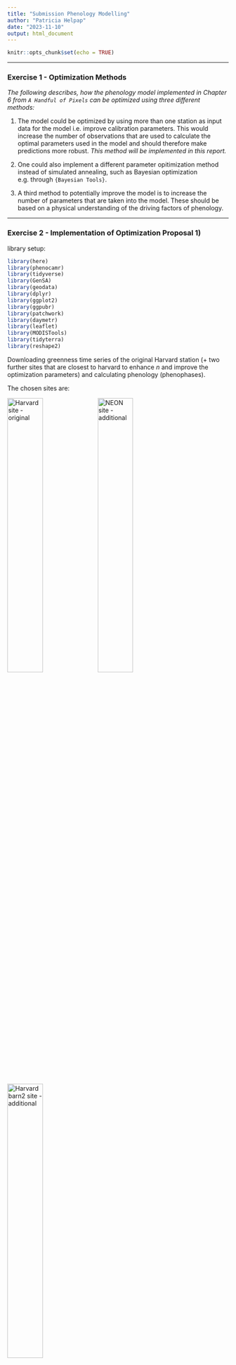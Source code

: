 ```yaml
---
title: "Submission Phenology Modelling"
author: "Patricia Helpap"
date: "2023-11-10"
output: html_document
---
```


```r
knitr::opts_chunk$set(echo = TRUE)
```

---

### Exercise 1 - Optimization Methods

*The following describes, how the phenology model implemented in Chapter 6 from `A Handful of Pixels` can be optimized using three different methods:*

1) The model could be optimized by using more than one station as input data for the model i.e. improve calibration parameters. This would increase the number of observations that are used to calculate the optimal parameters used in the model and should therefore make predictions more robust. _This method will be implemented in this report._

2) One could also implement a different parameter opitimization method instead of simulated annealing, such as Bayesian optimization e.g. through `{Bayesian Tools}`.

3) A third method to potentially improve the model is to increase the number of parameters that are taken into the model. These should be based on a physical understanding of the driving factors of phenology. 

---

### Exercise 2 - Implementation of Optimization Proposal 1)

library setup:

```r
library(here)
library(phenocamr)
library(tidyverse)
library(GenSA)
library(geodata)
library(dplyr)
library(ggplot2)
library(ggpubr)
library(patchwork)
library(daymetr)
library(leaflet)
library(MODISTools)
library(tidyterra)
library(reshape2)
```


Downloading greenness time series of the original Harvard station (+ two further sites that are closest to harvard to enhance *n* and improve the optimization parameters) and calculating phenology (phenophases).

The chosen sites are: 

![Harvard site - original](../images/Harvard_site.png){#id .class width=40% height=40%}
![NEON site - additional](../images/NEON_site.png){#id .class width=40% height=40%}
![Harvardbarn2 site - additional](../images/harvardbarn_site.png){#id .class width=40% height=40%}

Downloading phenology data for the chosen sites: 
```r
phenocamr::download_phenocam( 
  site = "harvard$",
  veg_type = "DB",
  roi_id = "1000",
  daymet = TRUE,
  phenophase = TRUE,
  trim = 2022,
  out_dir = tempdir()
)
phenocamr::download_phenocam( 
  site = "NEON.D01.HARV.DP1.00033$",
  veg_type = "DB",
  roi_id = "1000",
  daymet = TRUE,
  phenophase = TRUE,
  trim = 2022,
  out_dir = tempdir()
)
phenocamr::download_phenocam( 
  site = "harvardbarn2$",
  veg_type = "DB",
  roi_id = "1000",
  daymet = TRUE,
  phenophase = TRUE,
  trim = 2022,
  out_dir = tempdir()
)


harvard_phenocam_data <- readr::read_csv(
  file.path(tempdir(), "harvard_DB_1000_3day.csv"),
  comment = "#"
)
harvardbarn_phenocam_data <- readr::read_csv(
  file.path(tempdir(), "harvardbarn2_DB_1000_3day.csv"),
  comment = "#"
)
NEON_phenocam_data <- readr::read_csv(
  file.path(tempdir(), "NEON.D01.HARV.DP1.00033_DB_1000_3day.csv"),
  comment = "#"
)
```


Reading in site phenologies, only retaining spring (rising) phenology for the GCC 90th percentile time series (the default):
```r

harvard_phenology <- readr::read_csv(
  file.path(
    tempdir(),
    "harvard_DB_1000_3day_transition_dates.csv"
  ),
  comment = "#"
) |>
  dplyr::filter(
    direction == "rising",
    gcc_value == "gcc_90"
  )

harvardbarn_phenology <- readr::read_csv(
  file.path(
    tempdir(),
    "harvardbarn2_DB_1000_3day_transition_dates.csv"
  ),
  comment = "#"
) |>
  dplyr::filter(
    direction == "rising",
    gcc_value == "gcc_90"
  )

NEON_phenology <- readr::read_csv(
  file.path(
    tempdir(),
    "NEON.D01.HARV.DP1.00033_DB_1000_3day_transition_dates.csv"
  ),
  comment = "#"
) |>
  dplyr::filter(
    direction == "rising",
    gcc_value == "gcc_90"
  )

```

Return mean daily temperature as well as formal dates (for plotting) and binding the sites together into one dataframe:
```r
harvard_temp <- harvard_phenocam_data |>
  group_by(year) |>
  dplyr::mutate(
    tmean = (tmax..deg.c. + tmin..deg.c.)/2
  ) |>
  dplyr::mutate(
    date = as.Date(date),
    gdd = cumsum(ifelse(tmean >= 5, tmean - 5, 0))
  ) |>
  dplyr::select(
    date,
    year,
    tmean,
    gdd
  ) |>
  ungroup()

harvardbarn_temp <- harvardbarn_phenocam_data |>
  group_by(year) |>
  dplyr::mutate(
    tmean = (tmax..deg.c. + tmin..deg.c.)/2
  ) |>
  dplyr::mutate(
    date = as.Date(date),
    gdd = cumsum(ifelse(tmean >= 5, tmean - 5, 0))
  ) |>
  dplyr::select(
    date,
    year,
    tmean,
    gdd
  ) |>
  ungroup()

NEON_temp <- NEON_phenocam_data |>
  group_by(year) |>
  dplyr::mutate(
    tmean = (tmax..deg.c. + tmin..deg.c.)/2
  ) |>
  dplyr::mutate(
    date = as.Date(date),
    gdd = cumsum(ifelse(tmean >= 5, tmean - 5, 0))
  ) |>
  dplyr::select(
    date,
    year,
    tmean,
    gdd
  ) |>
  ungroup()

#add an ID to make the sites distinguishable
harvard_temp$ID <- "harvard"
harvardbarn_temp$ID <- "harvardbarn"
NEON_temp$ID <- "NEON"

station_temp <- rbind(harvard_temp, harvardbarn_temp, NEON_temp)

```

Convert the Harvard phenology data and only retain required data. Also binding all phenology data into one dataframe again.
```r
harvard_phenology <- harvard_phenology |>
  mutate(
    doy = as.numeric(format(as.Date(transition_25),"%j")),
    year = as.numeric(format(as.Date(transition_25),"%Y"))
  ) |>
  select(
    year,
    doy,
    transition_25,
    threshold_25
  )

harvardbarn_phenology <- harvardbarn_phenology |>
  mutate(
    doy = as.numeric(format(as.Date(transition_25),"%j")),
    year = as.numeric(format(as.Date(transition_25),"%Y"))
  ) |>
  select(
    year,
    doy,
    transition_25,
    threshold_25
  )

NEON_phenology <- NEON_phenology |>
  mutate(
    doy = as.numeric(format(as.Date(transition_25),"%j")),
    year = as.numeric(format(as.Date(transition_25),"%Y"))
  ) |>
  select(
    year,
    doy,
    transition_25,
    threshold_25
  )

#add an ID again
harvard_phenology$ID <-"harvard"
harvardbarn_phenology$ID <- "harvardbarn"
NEON_phenology$ID <- "NEON"

station_phenology <- rbind(harvard_phenology, harvardbarn_phenology, NEON_phenology)

```

__Growing degree day model optimization:__
```r
#calling functions from the function file:
source("../R/functions.R")

# starting model parameters - randomly chosen
par = c(0, 120)

# limits to the parameter space
lower <- c(-10,0)
upper <- c(45,500)

# data needs to be provided in a consistent single data file, a nested data structure
# will therefore accept non standard data formats
data <- list(
  drivers = station_temp,
  validation = station_phenology
)

#for comparison with original model:
data_harvard <- list(
  drivers = harvard_temp,
  validation = harvard_phenology
)

# optimize the model parameters
optim_par = GenSA::GenSA( #model with additional sites
  par = par,
  fn = rmse_gdd,
  lower = lower,
  upper = upper,
  control = list(
    max.call = 4000
  ),
  data = data
)$par

optim_par_ha = GenSA::GenSA( #for harvard only
  par = par,
  fn = rmse_gdd,
  lower = lower,
  upper = upper,
  control = list(
    max.call = 4000
  ),
  data = data_harvard
)$par


```

Now run the model for all years to get the phenology predictions:
```r
predictions <- station_temp |>
  group_by(year) |>
  summarize(
    prediction = gdd_model(
      temp = tmean,
      par = optim_par
    )
  )

 predictions_ha <- harvard_temp |>
   group_by(year) |>
   summarize(
     prediction = gdd_model(
       temp = tmean,
       par = optim_par_ha
     )
   )

# join predicted with observed data
validation <- left_join(predictions, station_phenology)
validation_ha <- left_join(predictions_ha, harvard_phenology)

#calculate rsquared and rmse for model evaluation
rsq_AS <- round(summary(lm(validation$prediction ~ validation$doy ))$r.squared,3) # the R-squared determined on the validation set for all sites
rmse_AS <- round(sqrt(mean((validation$doy - validation$prediction)^2)),3) # the root mean square error on the validation set for all sites

rsq_HA <- round(summary(lm(validation_ha$prediction ~ validation_ha$doy ))$r.squared, 3) # the R-squared determined on the validation set for harvard only
rmse_HA <- round(sqrt(mean((validation_ha$doy - validation_ha$prediction)^2)), 3) # the root mean square error on the validation set for harvard only

```

We can now plot the predicted vs observed DOY to see how well the model does compared to the original model:
```r


plot_allsites <- ggplot(validation) + 
  geom_smooth(
    aes(
      doy,
      prediction
    ),
    colour = "grey25",
    method = "lm"
  ) +
  geom_point(
    aes(
      doy,
      prediction
    ))+
  geom_abline(
    intercept=0,
    slope=1,
    linetype="dotted"
  ) +
  labs(
    x = "Observed leaf-out date (DOY)",
    y = "Predicted leaf-out date (DOY)"
  ) +
  annotate("text", x = 121, y = 138,
           label = paste("With additional sites"), color = "black", size = 4) +
    annotate("text", x = 120, y = 136,
           label = paste("Rsqu = ", rsq_AS, "\nRMSE = ", rmse_AS), color = "grey40", size = 4) +
  theme_bw()  +
  theme(legend.position = "none")

plot_harvard <- ggplot(validation_ha) + #for comparing with harvard alone
  geom_smooth(
    aes(
      doy,
      prediction
    ),
    colour = "red",
    method = "lm"
  ) +
  geom_point(
    aes(
      doy,
      prediction
    )
  ) +
  geom_abline(
    intercept=0,
    slope=1,
    linetype="dotted"
  ) +
  labs(
    x = "Observed leaf-out date (DOY)",
    y = "Predicted leaf-out date (DOY)"
  ) +
  annotate("text", x = 121, y = 140,
           label = paste("Harvard site alone"), color = "red3", size = 4) +
      annotate("text", x = 120, y = 137,
           label = paste("Rsqu = ", rsq_HA, "\nRMSE = ", rmse_HA), color = "red2", size = 4) +
  theme_bw()  +
  theme(
    legend.position = "none"
  )

ggarrange(plot_allsites, plot_harvard, ncol=2)
```
At first glance, the addition of sites has not improved the model skill, with a decreased Rsquared value (less predictive skill) and a worse RMSE (worse model fit) compared to Harvard alone. This also becomes apparent visually with a further deviation from the model fit line from the diagonal.

--- 

__Spatial Scaling__

Download daily DAYMET data to scale the model spatially:
```r
# Download daily data
daymetr::download_daymet_tiles(
  tiles = 11935,
  start = 2012,
  end = 2012,
  param = c("tmin","tmax"),
  path = paste0(here::here(), "/data/"),
  silent = TRUE
)

# calculate the daily mean values
r <- daymetr::daymet_grid_tmean(
  path = paste0(here::here(), "/data/"),
  year=2012,
  product = 11935,
  internal = TRUE
)

# reproject to lat lon
r <- terra::project(
  r,
  "+init=epsg:4326"
)

# subset to first 180 days
ma_nh_temp <- terra::subset(
  r,
  1:180
)

#can then apply the model to this raster (cube) using the the terra::app() function
predicted_phenology <- terra::app(
  ma_nh_temp,
  fun = gdd_model,
  par = optim_par
)
```

plotting the results:
```r
# set the colour scale manually
pal <- colorNumeric(
  "magma",
  values(predicted_phenology),
  na.color = "transparent"
)

# build the leaflet map
# using ESRI tile servers
# and the loaded demo raster
leaflet() |>
  addProviderTiles(providers$Esri.WorldImagery, group = "World Imagery") |>
  addProviderTiles(providers$Esri.WorldTopoMap, group = "World Topo") |>
  addRasterImage(
    predicted_phenology,
    colors = pal,
    opacity = 0.8,
    group = "Phenology model results"
  ) |>
  addLayersControl(
    baseGroups = c("World Imagery","World Topo"),
    position = "topleft",
    options = layersControlOptions(collapsed = FALSE),
    overlayGroups = c("Phenology model results")
  ) |>
  addLegend(
    pal = pal,
    values = values(predicted_phenology),
    title = "DOY")
```

---

### Exercise 3 - Statistical comparison with the MODIS MCD12Q2 phenology product

*the MODIS phenology product is another set of observational data that we compare our model data to*

We first have to download the MODIS data that is appropriate for comparison i.e.

_for statistical comparison (averaged spatially):_

- similar timescale, we have data from 2008-2022 in our DOY model

- similar geographical location (here 20km l/r and a/b the harvard site as that should include the 2 additional sites but still computable since data from 14 years is downloaded).

_for spatial comparison:_ 

- similar geographical extend (50km around harvard) and selected years that are compared (2009, 2010, 2011).

I first download the data for statistical comparison of all years of the MODIS and predicted values:

```r
# load libraries
library(MODISTools)

# download and save phenology data
phenology <- MODISTools::mt_subset(
  product = "MCD12Q2",
  lat = 42.53, #lat of harvard
  lon = -72.17, #lon of harvard
  band = "Greenup.Num_Modes_01",
  start = "2008-01-01",
  end = "2022-12-31",
  km_lr = 20, #decreased to around 20km around harvard to get the same spatial scale as the sites selected for model
  km_ab = 20, #same here
  site_name = "swiss",
  internal = TRUE,
  progress = FALSE
)

```
To be able to compare the MODIS product with our data, have to screen and transform the data:
```r
# screening of data
phenology <- phenology |>
  mutate(
    value = ifelse(value > 32656, NA, value),
    value = as.numeric(format(as.Date("1970-01-01") + value, "%j")),
    value = ifelse (value < 200, value, NA)
  )

#select DOY (value) and change the calendar dates to years so we can average by year
phenology_filtered <- phenology |>
    select(
      value,
      calendar_date
    )  |>
      mutate(
        calendar_date = format(as.Date(calendar_date), "%Y"
      )) |>
  group_by(calendar_date) |> #group by the years
    summarize(
      DOY_modis = mean(value, na.rm=T)) #take mean over all pixels
```
For statistical evaluation we bind both the predicted and MODIS data together:
```r
#both dataoutputs combined:
phenology_stats <- cbind(predictions$year, predictions$prediction, phenology_filtered$DOY_modis)
colnames(phenology_stats) <- c("year","DOY_pred","DOY_modis")
phenology_stats <- as.data.frame(phenology_stats)

```
__Statistical evaluation__

*Null hypothesis:* Model and observational data show a statistically significant concordance.

*alternative hypothesis:* the data do not agree.

We can first have a look at the `R base` statistics:
```r
summary(phenology_stats[c(2,3)])
```

For hypothesis testing, we can use a test of no-difference e.g. the Mann-Whitney-U-test (non-parametric test for unrelated samples as normality of the datasets not known). In this test, the sample with the lower median must come first i.e. the `DOY_modis` dataset.

*[Source: https://www.methodenberatung.uzh.ch/de/datenanalyse_spss/unterschiede/zentral/mann.html]*

```r
MWtest_phen <- wilcox.test(phenology_stats$DOY_modis, phenology_stats$DOY_pred)
Wvalue_phen<-round(MWtest_phen$statistic, 2)
P_phen<-round(MWtest_phen$p.value, 3)
if (MWtest_phen$p.value < 0.05) {P_phen = "<0.05"}
MWtest_phen #signficantly different
```

We can also use a linear model to see how much of the observed data can be explained by the predicted model DOY. When plotted against each other, we would ideally get a slope-value of 1 and an intercept of 0 if the model data was able to explain 100% of the observed MODIS data.
```r
#compute slope of linear model
lineartrend_phen <- lm(DOY_pred ~ DOY_modis, data= phenology_stats) ##linear trend, simple regression
phen_slope <- round(lineartrend_phen$coefficients[2], 3) #slope of lm
phen_intercept <- round(lineartrend_phen$coefficients[1], 3) #intercept
#formula for linear model: ideally would have Y = X, but in reality have Y= 1.03x + 21

```

For further evaluation, we can also look at the correlation of both datasets. In theory if the model was perfect, the correlation would be 1.
```r
cor_phen <- round(cor(phenology_stats$DOY_modis, phenology_stats$DOY_pred, method = "pearson"),3)
cor_phen 
cor_phen^2 #(i.e. Rsquared) 

```


Visualising the statistical results:
```r

plot1 <- phenology_stats |>
 ggplot(aes(x = DOY_modis, y = DOY_pred)) +
    geom_point(size = 0.75) +
    geom_smooth(method = "lm", color = "skyblue3", fullrange = TRUE) +
    labs(x = expression(paste("DOY MODIS product")),
         y = expression(paste("DOY model predicted"))) +
  geom_abline(
    intercept=0,
    slope=1,
    linetype="dotted"
  ) +
  annotate("text", x = 99.8, y = 135,
           label = paste("Y =", phen_slope, "X +", phen_intercept), color = "skyblue3", size = 4) +
  annotate("text", x = 100, y = 141,
           label = paste("Correlation R = ", cor_phen), color = "black", size = 4) +
    annotate("text", x = 100, y = 138,
           label = paste("R^2 = ", round(cor_phen^2,3)), color = "black", size = 4) +
  annotate("text", x = 100, y = 144,
           label = paste("MW p-value = ", P_phen), color = "red3", size = 4) +
  #  xlim(0,150)+
  ylim(100,145)+
    theme_classic()

#transform dataframe for plotting as boxplot into long format:
for_plot <- melt(phenology_stats, id.vars = "year")

plot2 <- for_plot |>
ggplot(aes(x = variable, y = value, fill = variable)) +    
  geom_boxplot()+
  theme_classic()

ggarrange(plot1, plot2)

```

__To summarise:__

- The Mann-Whitney-U-test shows that the two datasets are significantly different, i.e. we have to accept the alternative Hypothesis.

- The resulting slope and intercept of the linear model show that the predicted values are signficantly higher than the observed MODIS data for this region (visually shown in the boxplot). 

---

For spatial comparison of the two datasets, I will focus on years 2009, 2010 and 2011 to capture the changes around the 'special' year 2010.

I re-download MODIS data for years 2009, 2010, and 2011 but with 50km spatial scale instead of 20km and utilize the DAYMET data of the same years to plot the model predictions. For direct spatial comparison, I crop the DAYMET data to the same extend as the MODIS data.
```r
# download and save phenology data for 2009, 2010 and 2011 for spatial scaling and comparison

phenology_2009 <- MODISTools::mt_subset(
  product = "MCD12Q2",
  lat = 42.53, #lat of harvard
  lon = -72.17, #lon of harvard
  band = "Greenup.Num_Modes_01",
  start = "2009-01-01",
  end = "2009-12-31",
  km_lr = 50, #decreased to around 20km around harvard to get the same spatial scale as the sites selected for model
  km_ab = 50, #same here
  site_name = "swiss",
  internal = TRUE,
  progress = FALSE
)
phenology_2010 <- MODISTools::mt_subset(
  product = "MCD12Q2",
  lat = 42.53, #lat of harvard
  lon = -72.17, #lon of harvard
  band = "Greenup.Num_Modes_01",
  start = "2010-01-01",
  end = "2010-12-31",
  km_lr = 50, #decreased to around 20km around harvard to get the same spatial scale as the sites selected for model
  km_ab = 50, #same here
  site_name = "swiss",
  internal = TRUE,
  progress = FALSE
)

phenology_2011 <- MODISTools::mt_subset(
  product = "MCD12Q2",
  lat = 42.53, #lat of harvard
  lon = -72.17, #lon of harvard
  band = "Greenup.Num_Modes_01",
  start = "2011-01-01",
  end = "2011-12-31",
  km_lr = 50, #decreased to around 20km around harvard to get the same spatial scale as the sites selected for model
  km_ab = 50, #same here
  site_name = "swiss",
  internal = TRUE,
  progress = FALSE
)
#---------------------------------
#screening of data
phenology_2009 <- phenology_2009 |>
  mutate(
    value = ifelse(value > 32656, NA, value),
    value = as.numeric(format(as.Date("1970-01-01") + value, "%j")),
    value = ifelse (value < 200, value, NA)
  )
phenology_2010 <- phenology_2010 |>
  mutate(
    value = ifelse(value > 32656, NA, value),
    value = as.numeric(format(as.Date("1970-01-01") + value, "%j")),
    value = ifelse (value < 200, value, NA)
  )
phenology_2011 <- phenology_2011 |>
  mutate(
    value = ifelse(value > 32656, NA, value),
    value = as.numeric(format(as.Date("1970-01-01") + value, "%j")),
    value = ifelse (value < 200, value, NA)
  )
#----------------------
#select DOY (value) and change the calendar dates to years so we can average by year
phenology_filtered_2009 <- phenology_2009 |>
    select(
      value,
      calendar_date
    )  |>
      mutate(
        calendar_date = format(as.Date(calendar_date), "%Y"
      )) |>
  group_by(calendar_date) |> #group by the years
    summarize(
      DOY_modis = mean(value, na.rm=T)) #take mean over all pixels

phenology_filtered_2010 <- phenology_2010 |>
    select(
      value,
      calendar_date
    )  |>
      mutate(
        calendar_date = format(as.Date(calendar_date), "%Y"
      )) |>
  group_by(calendar_date) |> #group by the years
    summarize(
      DOY_modis = mean(value, na.rm=T)) #take mean over all pixels

phenology_filtered_2011 <- phenology_2011 |>
    select(
      value,
      calendar_date
    )  |>
      mutate(
        calendar_date = format(as.Date(calendar_date), "%Y"
      )) |>
  group_by(calendar_date) |> #group by the years
    summarize(
      DOY_modis = mean(value, na.rm=T)) #take mean over all pixels


#transform to raster to plot
phenology_raster_2009 <- MODISTools::mt_to_terra(
  phenology_2009,
  reproject = TRUE
)
phenology_raster_2010 <- MODISTools::mt_to_terra(
  phenology_2010,
  reproject = TRUE
)
phenology_raster_2011 <- MODISTools::mt_to_terra(
  phenology_2011,
  reproject = TRUE
)

#-----------phenology model DAYMET data:
# Download daily data
daymetr::download_daymet_tiles(
  tiles = 11935,
  start = 2009,
  end = 2009,
  param = c("tmin","tmax"),
  path = paste0(here::here(), "/data/"),
  silent = TRUE
)

daymetr::download_daymet_tiles(
  tiles = 11935,
  start = 2010,
  end = 2010,
  param = c("tmin","tmax"),
  path = paste0(here::here(), "/data/"),
  silent = TRUE
)

daymetr::download_daymet_tiles(
  tiles = 11935,
  start = 2011,
  end = 2011,
  param = c("tmin","tmax"),
  path = paste0(here::here(), "/data/"),
  silent = TRUE
)

# calculate the daily mean values
r_2009 <- daymetr::daymet_grid_tmean(
  path = paste0(here::here(), "/data/"),
  year=2009,
  product = 11935,
  internal = TRUE
)
r_2010 <- daymetr::daymet_grid_tmean(
  path = paste0(here::here(), "/data/"),
  year=2010,
  product = 11935,
  internal = TRUE
)
r_2011 <- daymetr::daymet_grid_tmean(
  path = paste0(here::here(), "/data/"),
  year=2011,
  product = 11935,
  internal = TRUE
)

# reproject to lat lon
r_2009 <- terra::project(
  r_2009,
  "+init=epsg:4326"
)
r_2010 <- terra::project(
  r_2010,
  "+init=epsg:4326"
)
r_2011 <- terra::project(
  r_2011,
  "+init=epsg:4326"
)

# subset to first 180 days
ma_nh_temp_09 <- terra::subset(
  r_2009,
  1:180
)
ma_nh_temp_10 <- terra::subset(
  r_2010,
  1:180
)
ma_nh_temp_11 <- terra::subset(
  r_2011,
  1:180
)

#we can then apply the model to this raster (cube) using the the terra::app() function
predicted_phenology_09 <- terra::app(
  ma_nh_temp_09,
  fun = gdd_model,
  par = optim_par
)
predicted_phenology_10 <- terra::app(
  ma_nh_temp_10,
  fun = gdd_model,
  par = optim_par
)
predicted_phenology_11 <- terra::app(
  ma_nh_temp_11,
  fun = gdd_model,
  par = optim_par
)

#crop the geographical extent to the model scale
rc_09 <- crop(predicted_phenology_09, phenology_raster_2009)
rc_10 <- crop(predicted_phenology_10, phenology_raster_2010)
rc_11 <- crop(predicted_phenology_11, phenology_raster_2011)

```
This results in the following plot: 
```r

#MODIS
MOD09 <- ggplot() + #shows DOY spatially plotted
  tidyterra::geom_spatraster(data = phenology_raster_2009) +
  scale_fill_viridis_c(
    na.value = NA,
    name = "DOY_2009"
  ) +
  theme_bw() 
MOD_10 <- ggplot() + #shows DOY spatially plotted
  tidyterra::geom_spatraster(data = phenology_raster_2010) +
  scale_fill_viridis_c(
    na.value = NA,
    name = "DOY_2010"
  ) +
  theme_bw() 
MOD_11 <- ggplot() + #shows DOY spatially plotted
  tidyterra::geom_spatraster(data = phenology_raster_2011) +
  scale_fill_viridis_c(
    na.value = NA,
    name = "DOY_2011"
  ) +
  theme_bw() 

#model predicted
PRED09<- ggplot() + #shows DOY spatially plotted
  tidyterra::geom_spatraster(data = rc_09) +
  scale_fill_viridis_c(
    na.value = NA,
    name = "DOY_09"
  ) +
  theme_bw() 

PRED10<-ggplot() + #shows DOY spatially plotted
  tidyterra::geom_spatraster(data = rc_10) +
  scale_fill_viridis_c(
    na.value = NA,
    name = "DOY_10"
  ) +
  theme_bw() 

PRED11<-ggplot() + #shows DOY spatially plotted
  tidyterra::geom_spatraster(data = rc_11) +
  scale_fill_viridis_c(
    na.value = NA,
    name = "DOY_11"
  ) +
  theme_bw() 

ggarrange(MOD09,PRED09, MOD_10,PRED10, MOD_11,PRED11, nrow=2)
```

---

__Interpretation of Analysis__

- The Mann-Whitney-U-test shows that the two datasets are significantly different, i.e. we have to reject the null hypothesis. The resulting slope and intercept of the linear model show that the predicted values are significantly higher than the observed MODIS data for this region (Fig. 3). Correlation of both datasets is not as high as expected with 0.725; ideally, we would want a value much closer to 1. The R^2 value of 0.53 means that the predicted values can only explain 53% of the observed values.

- Spatial comparison again highlights that predicted DOY values are overall higher than the observed MODIS DOY values. Spatial patterns are generally very similar in both MODIS and model data, with a  gradient of higher DOY values towards the north-west and lower DOYs towards the south-east corner. The clear gradient is much more pronounced in the predicted values compared to the MODIS data. The difference can be explained by the relatively poor match of model to observational data as explained above. Since the additional input data is also quite centered around Harvard, the spatial scaling could suffer from a spatial bias towards that region and therefore produce less good results during scaling. 

- The side-by-side comparison of DOY values over 3 years in Fig. 4 highlights the 'special' year 2010: A particularly strong DOY gradient as described before emerges in 2010 with higher than usual values in the north-west and lower than usual values in the rest of the cropped area. The later greening days in the north-east are due different in climatology as mountainous regions are located in that region, hence exhibiting overall cooler temperatures than at lower elevations. The 'special' year values could therefore also be related to a change in climatology, causing later emergence days in the north-east and earlier ones in lower elevation areas.








